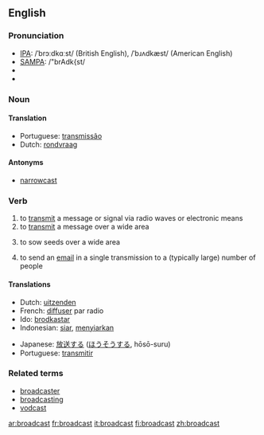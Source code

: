 ==English==

=== Pronunciation ===
*[[w:IPA|IPA]]: /ˈbrɔːdkɑːst/ (British English), /ˈbɹʌdkæst/ (American English)
*[[w:SAMPA|SAMPA]]: /"brAdk{st/
*{{audio|en-us-broadcast.ogg|Audio (US)}}
*{{audio|en-ca-broadcast.ogg|Audio (CA)}}

=== Noun ===
{{en-noun-reg}}

==== Translation ====
*Portuguese: [[transmissão]] {{f}}
*Dutch: [[rondvraag]]

====Antonyms====
*[[narrowcast]]

=== Verb ===
{{irregverb|broadcast|[[broadcasts]]|[[broadcast]]|[[broadcast]]|[[broadcasting]]}}

# to [[transmit]] a message or signal via radio waves or electronic means
# to [[transmit]] a message over a wide area
#{{archaic}} to sow seeds over a wide area
# to send an [[email]] in a single transmission to a (typically large) number of people 

==== Translations ====
{{top}}
*Dutch: [[uitzenden]]
*French: [[diffuser]] par radio
*Ido: [[brodkastar]]
*Indonesian: [[siar]], [[siar|menyiarkan]]
{{mid}}
*Japanese: [[放送]]する ([[ほうそう]]する, hōsō-suru)
*Portuguese: [[transmitir]]
{{bottom}}


===Related terms===
*[[broadcaster]]
*[[broadcasting]]
*[[vodcast]]

[[ar:broadcast]]
[[fr:broadcast]]
[[it:broadcast]]
[[fi:broadcast]]
[[zh:broadcast]]